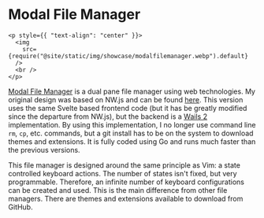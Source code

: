 # Modal File Manager

```mdx-code-block
<p style={{ "text-align": "center" }}>
  <img
    src={require("@site/static/img/showcase/modalfilemanager.webp").default}
  />
  <br />
</p>
```

[Modal File Manager](https://github.com/raguay/ModalFileManager) is a dual pane
file manager using web technologies. My original design was based on NW.js and
can be found [here](https://github.com/raguay/ModalFileManager-NWjs). This
version uses the same Svelte based frontend code (but it has be greatly modified
since the departure from NW.js), but the backend is a
[Wails 2](https://wails.io/) implementation. By using this implementation, I no
longer use command line `rm`, `cp`, etc. commands, but a git install has to be
on the system to download themes and extensions. It is fully coded using Go and
runs much faster than the previous versions.

This file manager is designed around the same principle as Vim: a state
controlled keyboard actions. The number of states isn't fixed, but very
programmable. Therefore, an infinite number of keyboard configurations can be
created and used. This is the main difference from other file managers. There
are themes and extensions available to download from GitHub.
